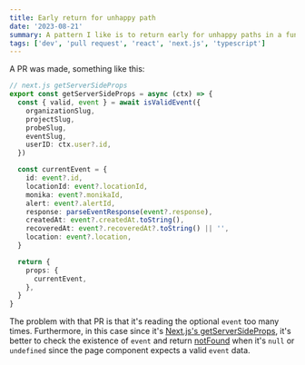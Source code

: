 ```yaml
---
title: Early return for unhappy path
date: '2023-08-21'
summary: A pattern I like is to return early for unhappy paths in a function
tags: ['dev', 'pull request', 'react', 'next.js', 'typescript']
---
```


A PR was made, something like this:

```typescript
// next.js getServerSideProps
export const getServerSideProps = async (ctx) => {
  const { valid, event } = await isValidEvent({
    organizationSlug,
    projectSlug,
    probeSlug,
    eventSlug,
    userID: ctx.user?.id,
  })

  const currentEvent = {
    id: event?.id,
    locationId: event?.locationId,
    monika: event?.monikaId,
    alert: event?.alertId,
    response: parseEventResponse(event?.response),
    createdAt: event?.createdAt.toString(),
    recoveredAt: event?.recoveredAt?.toString() || '',
    location: event?.location,
  }

  return {
    props: {
      currentEvent,
    },
  }
}
```

The problem with that PR is that it's reading the optional `event` too many times. Furthermore, in this case since it's [Next.js's getServerSideProps](https://nextjs.org/docs/pages/building-your-application/data-fetching/get-server-side-props), it's better to check the existence of `event` and return [notFound](https://nextjs.org/docs/pages/api-reference/functions/get-server-side-props#notfound) when it's `null` or `undefined` since the page component expects a valid `event` data.
